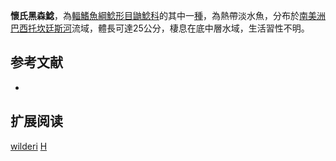 {{Speciesbox
| name = 懷氏黑森鯰
| image = 
| image_width = 250px
| image_caption = 
| status = NE
| status_system = IUCN3.1
| genus = Hassar
| species = wilderi
| authority = [[Kindle|Kindle]], 1895
| synonyms = 
}}

'''懷氏黑森鯰'''，為[[輻鰭魚綱|輻鰭魚綱]][[鯰形目|鯰形目]][[鼬鯰科|鼬鯰科]]的其中一[[種|種]]，為熱帶淡水魚，分布於[[南美洲|南美洲]][[巴西|巴西]][[托坎廷斯河|托坎廷斯河]]流域，體長可達25公分，棲息在底中層水域，生活習性不明。

== 参考文献 ==
*{{FishBase_species|genus=Hassar|species=wilderi|year=2015|month=7}}

== 扩展阅读 ==
{{refbegin}}
{{wikispecies-inline|Hassar wilderi|懷氏黑森鯰}}
{{refend}}
{{Taxonbar|from=Q3758163}}

[[Category:黑森鯰屬|wilderi]]
[[Category:1895年描述的鱼类|H]]